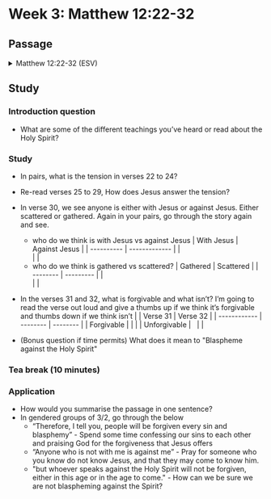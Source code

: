 # Week 3: Matthew 12:22-32

## Passage

<details>

<summary>Matthew 12:22-32 (ESV)</summary>

### **Blasphemy Against the Holy Spirit**

**22** Then a demon-oppressed man who was blind and mute was brought to him, and he healed him, so that the man spoke and saw. **23** And all the people were amazed, and said, “Can this be the Son of David?” **24** But when the Pharisees heard it, they said, “It is only by Beelzebul, the prince of demons, that this man casts out demons.” **25** Knowing their thoughts, he said to them, “Every kingdom divided against itself is laid waste, and no city or house divided against itself will stand. **26** And if Satan casts out Satan, he is divided against himself. How then will his kingdom stand? **27** And if I cast out demons by Beelzebul, by whom do your sons cast them out? Therefore they will be your judges. **28** But if it is by the Spirit of God that I cast out demons, then the kingdom of God has come upon you. **29** Or how can someone enter a strong man's house and plunder his goods, unless he first binds the strong man? Then indeed he may plunder his house. **30** Whoever is not with me is against me, and whoever does not gather with me scatters. **31** Therefore I tell you, every sin and blasphemy will be forgiven people, but the blasphemy against the Spirit will not be forgiven. **32** And whoever speaks a word against the Son of Man will be forgiven, but whoever speaks against the Holy Spirit will not be forgiven, either in this age or in the age to come.

</details>

## Study

### Introduction question

- What are some of the different teachings you’ve heard or read about the Holy Spirit?

### Study

- In pairs, what is the tension in verses 22 to 24?
- Re-read verses 25 to 29, How does Jesus answer the tension?
- In verse 30, we see anyone is either with Jesus or against Jesus. Either scattered or gathered. Again in your pairs, go through the story again and see.

  - who do we think is with Jesus vs against Jesus
    | With Jesus | Against Jesus |
    | ---------- | ------------- |
    | <br /> | |
  - who do we think is gathered vs scattered?
    | Gathered | Scattered |
    | -------- | --------- |
    | <br /> | |

- In the verses 31 and 32, what is forgivable and what isn’t? I’m going to read the verse out loud and give a thumbs up if we think it’s forgivable and thumbs down if we think isn’t
  | | Verse 31 | Verse 32 |
  | ------------ | -------- | -------- |
  | Forgivable | | |
  | Unforgivable |   | |

- (Bonus question if time permits) What does it mean to "Blaspheme against the Holy Spirit"

### Tea break (10 minutes)

### Application

- How would you summarise the passage in one sentence?
- In gendered groups of 3/2, go through the below
  - “Therefore, I tell you, people will be forgiven every sin and blasphemy” - Spend some time confessing our sins to each other and praising God for the forgiveness that Jesus offers
  - “Anyone who is not with me is against me” - Pray for someone who you know do not know Jesus, and that they may come to know him.
  - "but whoever speaks against the Holy Spirit will not be forgiven, either in this age or in the age to come." - How can we be sure we are not blaspheming against the Spirit?
